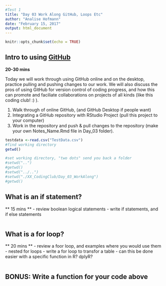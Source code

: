 ```yaml
---
#Test 1 
title: "Day 03 Work Along GitHub, Loops Etc"
author: "Analise Hofmann"
date: "February 15, 2017"
output: html_document
---
```


```r
knitr::opts_chunk$set(echo = TRUE)

```


## Intro to using [GitHub](www.github.com/ahofmann4/XX_CodingClub) 
**20-30 mins**



Today we will work through using GitHub online and on the desktop, practice pulling and pushing changes to our work. We will also discuss the pros of using GitHub for version control of coding progress, and how this can promote and faciliate collaborations on projects of all kinds (like this coding club! :) ). 

1. Walk through of online GitHub, (and GitHub Desktop if people want)
2. Integrating a GitHub repository with RStudio Project (pull this project to your computer)
3. Work in the repository and push & pull changes to the repository (make your own Notes_Name.Rmd file in Day_03 folder).


```r

testdata <-read.csv("TestData.csv")
#find working directory 
getwd()

#set working directory, "two dots" send you back a folder
#setwd("..")
#getwd()
#setwd("../..")
#setwd("./XX_CodingClub/Day_03_WorkAlong")
#getwd()
```
## What is an if statement?
** 15 mins **
- review boolean logical statements
- write if statements, and if else statements

```r


```

## What is a for loop?
** 20 mins **
- review a foor loop, and examples where you would use them
- nested for loops
- write a for loop to transfor a table
- can this be done easier with a specific function in R? dplyR? 

```r


```

## **BONUS:** Write a function for your code above
